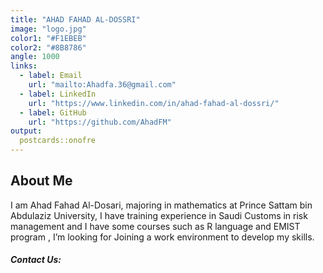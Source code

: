 ```yaml
---
title: "AHAD FAHAD AL-DOSSRI"
image: "logo.jpg"
color1: "#F1EBEB"
color2: "#8B8786"
angle: 1000
links:
  - label: Email
    url: "mailto:Ahadfa.36@gmail.com"
  - label: LinkedIn
    url: "https://www.linkedin.com/in/ahad-fahad-al-dossri/"
  - label: GitHub
    url: "https://github.com/AhadFM"
output:
  postcards::onofre
---
```


## About Me

I am Ahad Fahad Al-Dosari, majoring in mathematics at Prince Sattam bin Abdulaziz University, I have training experience in Saudi Customs in risk management and I have some courses such as R language and EMIST program , I'm looking for Joining a work environment to develop my skills.

##### **Contact Us:**
